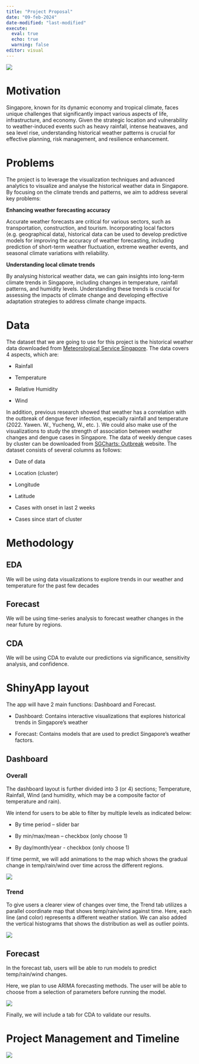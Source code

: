 ```yaml
---
title: "Project Proposal"
date: "09-feb-2024"
date-modified: "last-modified"
execute: 
  eval: true
  echo: true
  warning: false
editor: visual
---
```


![](/images/Proposal1.jpg){fig-align="center"}

# Motivation

Singapore, known for its dynamic economy and tropical climate, faces unique challenges that significantly impact various aspects of life, infrastructure, and economy. Given the strategic location and vulnerability to weather-induced events such as heavy rainfall, intense heatwaves, and sea level rise, understanding historical weather patterns is crucial for effective planning, risk management, and resilience enhancement.

# Problems

The project is to leverage the visualization techniques and advanced analytics to visualize and analyse the historical weather data in Singapore. By focusing on the climate trends and patterns, we aim to address several key problems:

**Enhancing weather forecasting accuracy**

Accurate weather forecasts are critical for various sectors, such as transportation, construction, and tourism. Incorporating local factors (e.g. geographical data), historical data can be used to develop predictive models for improving the accuracy of weather forecasting, including prediction of short-term weather fluctuation, extreme weather events, and seasonal climate variations with reliability.

**Understanding local climate trends**

By analysing historical weather data, we can gain insights into long-term climate trends in Singapore, including changes in temperature, rainfall patterns, and humidity levels. Understanding these trends is crucial for assessing the impacts of climate change and developing effective adaptation strategies to address climate change impacts.

# Data

The dataset that we are going to use for this project is the historical weather data downloaded from [Meteorological Service Singapore](https://www.weather.gov.sg/home/). The data covers 4 aspects, which are:

-   Rainfall

-   Temperature

-   Relative Humidity

-   Wind

In addition, previous research showed that weather has a correlation with the outbreak of dengue fever infection, especially rainfall and temperature (2022. Yawen. W., Yucheng, W., etc. ). We could also make use of the visualizations to study the strength of association between weather changes and dengue cases in Singapore. The data of weekly dengue cases by cluster can be downloaded from [SGCharts: Outbreak](https://outbreak.sgcharts.com/data) website. The dataset consists of several columns as follows:

-   Date of data

-   Location (cluster)

-   Longitude

-   Latitude

-   Cases with onset in last 2 weeks

-   Cases since start of cluster

# Methodology

## EDA

We will be using data visualizations to explore trends in our weather and temperature for the past few decades

## Forecast

We will be using time-series analysis to forecast weather changes in the near future by regions.

## CDA

We will be using CDA to evalute our predictions via significance, sensitivity analysis, and confidence.

# ShinyApp layout

The app will have 2 main functions: Dashboard and Forecast.

-   Dashboard: Contains interactive visualizations that explores historical trends in Singapore’s weather

-   Forecast: Contains models that are used to predict Singapore’s weather factors.

## Dashboard

### Overall

The dashboard layout is further divided into 3 (or 4) sections; Temperature, Rainfall, Wind (and humidity, which may be a composite factor of temperature and rain).

We intend for users to be able to filter by multiple levels as indicated below:

-   By time period – slider bar

-   By min/max/mean – checkbox (only choose 1)

-   By day/month/year - checkbox (only choose 1)

If time permit, we will add animations to the map which shows the gradual change in temp/rain/wind over time across the different regions.

![](Dashboard%20Overall.jpg){fig-align="center"}

### Trend

To give users a clearer view of changes over time, the Trend tab utilizes a parallel coordinate map that shows temp/rain/wind against time. Here, each line (and color) represents a different weather station. We can also added the vertical histograms that shows the distribution as well as outlier points.

![](Dashboard%20Trend.jpg){fig-align="center"}

## Forecast

In the forecast tab, users will be able to run models to predict temp/rain/wind changes.

Here, we plan to use ARIMA forecasting methods. The user will be able to choose from a selection of parameters before running the model.

![](Forecast.jpg){fig-align="center"}

Finally, we will include a tab for CDA to validate our results.

# Project Management and Timeline

![](Timeline.jpg){fig-align="center"}
